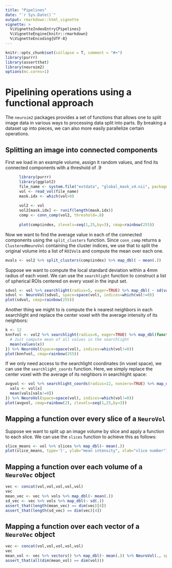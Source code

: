 ```yaml
---
title: "Pipelines"
date: "`r Sys.Date()`"
output: rmarkdown::html_vignette
vignette: >
  %\VignetteIndexEntry{Pipelines}
  %\VignetteEngine{knitr::rmarkdown}
  %\VignetteEncoding{UTF-8}
---
```


```r
knitr::opts_chunk$set(collapse = T, comment = "#>")
library(purrr)
library(assertthat)
library(neuroim2)
options(mc.cores=1)
```

Pipelining operations using a functional approach
===================

The `neuroim2` packages provides a set of functions that allows one to split image data in various ways to processing data split into parts. By breaking a dataset up into pieces, we can also more easily parallelize certain operations. 

## Splitting an image into connected components

First we load in an example volume, assign it random values, and find its connected components with a threshold of .9

```r
      library(purrr)
      library(ggplot2)
      file_name <- system.file("extdata", "global_mask_v4.nii", package="neuroim2")
      vol <- read_vol(file_name)
      mask.idx <- which(vol>0)
      
      vol2 <- vol
      vol2[mask.idx] <- runif(length(mask.idx))
      comp <- conn_comp(vol2, threshold=.8)
      
      plot(comp$index, zlevels=seq(1,25,by=3), cmap=rainbow(255))
```

Now we want to find the average value in each of the connected components using the `split_clusters` function. Since `conn_comp` returns a `ClusteredNeuroVol` containing the cluster indices, we use that to split the original volume into a list of `ROIVol`s and compute the mean over each one.

```r
mvals <- vol2 %>% split_clusters(comp$index) %>% map_dbl( ~ mean(.))
```
    
Suppose we want to compute the local standard deviation within a 4mm radius of each voxel. We can use the `searchlight` function to construct a list of spherical ROIs centered on every voxel in the input set.

```r
sdvol <- vol %>% searchlight(radius=5, eager=TRUE) %>% map_dbl( ~ sd(values(.))) 
sdvol <- NeuroVol(sdvol, space=space(vol), indices=which(vol!=0))
plot(sdvol, cmap=rainbow(255))
```

Another thing we might to is compute the k nearest neighbors in each searchlight and replace the center voxel with the average intensity of its neighbors:

```r
k <- 12
knnfvol <- vol2 %>% searchlight(radius=6, eager=TRUE) %>% map_dbl(function(x) {
  # Just compute mean of all values in the searchlight
  mean(values(x))
}) %>% NeuroVol(space=space(vol), indices=which(vol!=0))
plot(knnfvol, cmap=rainbow(255))
```

If we only need access to the searchlight coordinates (in voxel space), we can use the `searchlight_coords` function. Here, we simply replace the center voxel with the average of its neighbors in searchlight space:

```r
avgvol <- vol %>% searchlight_coords(radius=12, nonzero=TRUE) %>% map_dbl(function(x) {
  vals <- vol[x]
  mean(vals[vals!=0])
}) %>% NeuroVol(space=space(vol), indices=which(vol!=0))
plot(avgvol, cmap=rainbow(2), zlevels=seq(1,25,by=3))
```

## Mapping a function over every slice of a `NeuroVol`

Suppose we want to split up an image volume by slice and apply a function to each slice. We can use the `slices` function to achieve this as follows:

```r
slice_means <- vol %>% slices %>% map_dbl(~ mean(.))
plot(slice_means, type='l', ylab="mean intensity", xlab="slice number")
```

## Mapping a function over each volume of a `NeuroVec` object

```r
vec <- concat(vol,vol,vol,vol,vol)
vec
mean_vec <- vec %>% vols %>% map_dbl(~ mean(.))
sd_vec <- vec %>% vols %>% map_dbl(~ sd(.))
assert_that(length(mean_vec) == dim(vec)[4])
assert_that(length(sd_vec) == dim(vec)[4])
```

## Mapping a function over each vector of a `NeuroVec` object

```r
vec <- concat(vol,vol,vol,vol,vol)
vec
mean_vol <- vec %>% vectors() %>% map_dbl(~ mean(.)) %>% NeuroVol(., space=space(vol))
assert_that(all(dim(mean_vol) == dim(vol)))
```
